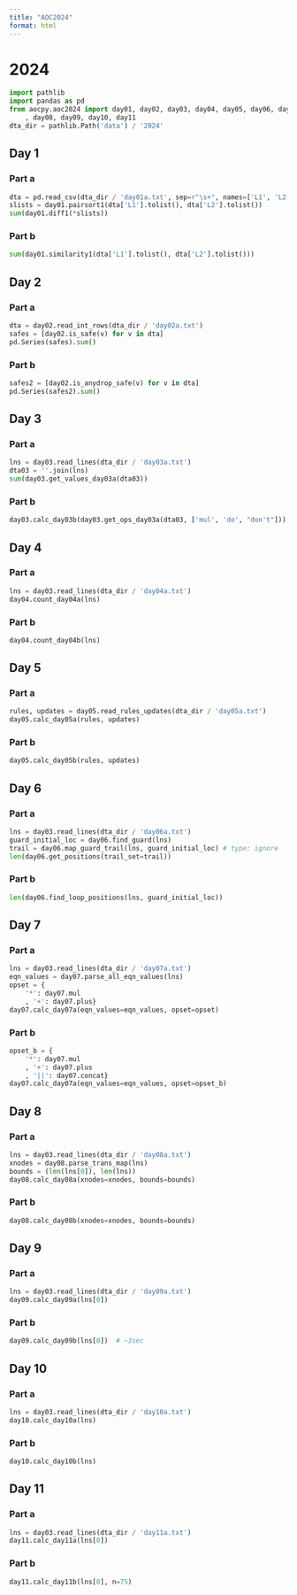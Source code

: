 ```yaml
---
title: "AOC2024"
format: html
---
```



# 2024

```python
import pathlib
import pandas as pd
from aocpy.aoc2024 import day01, day02, day03, day04, day05, day06, day07 \
    , day08, day09, day10, day11
dta_dir = pathlib.Path('data') / '2024'
```

## Day 1

### Part a


```python
dta = pd.read_csv(dta_dir / 'day01a.txt', sep=r"\s+", names=['L1', 'L2'])
slists = day01.pairsort1(dta['L1'].tolist(), dta['L2'].tolist())
sum(day01.diff1(*slists))
```

### Part b

```python
sum(day01.similarity1(dta['L1'].tolist(), dta['L2'].tolist()))
```

## Day 2

### Part a


```python
dta = day02.read_int_rows(dta_dir / 'day02a.txt')
safes = [day02.is_safe(v) for v in dta]
pd.Series(safes).sum()
```

### Part b

```python
safes2 = [day02.is_anydrop_safe(v) for v in dta]
pd.Series(safes2).sum()
```

## Day 3

### Part a

```python
lns = day03.read_lines(dta_dir / 'day03a.txt')
dta03 = ''.join(lns)
sum(day03.get_values_day03a(dta03))
```


### Part b

```python
day03.calc_day03b(day03.get_ops_day03a(dta03, ['mul', 'do', "don't"]))
```


## Day 4

### Part a

```python
lns = day03.read_lines(dta_dir / 'day04a.txt')
day04.count_day04a(lns)
```

### Part b

```python
day04.count_day04b(lns)
```

## Day 5

### Part a


```python
rules, updates = day05.read_rules_updates(dta_dir / 'day05a.txt')
day05.calc_day05a(rules, updates)
```

### Part b

```python
day05.calc_day05b(rules, updates)
```

## Day 6

### Part a

```python
lns = day03.read_lines(dta_dir / 'day06a.txt')
guard_initial_loc = day06.find_guard(lns)
trail = day06.map_guard_trail(lns, guard_initial_loc) # type: ignore
len(day06.get_positions(trail_set=trail))
```

### Part b

```python
len(day06.find_loop_positions(lns, guard_initial_loc))
```

## Day 7

### Part a

```python
lns = day03.read_lines(dta_dir / 'day07a.txt')
eqn_values = day07.parse_all_eqn_values(lns)
opset = {
    '*': day07.mul
    , '+': day07.plus}
day07.calc_day07a(eqn_values=eqn_values, opset=opset)
```

### Part b

```python
opset_b = {
    '*': day07.mul
    , '+': day07.plus
    , '||': day07.concat}
day07.calc_day07a(eqn_values=eqn_values, opset=opset_b)
```

## Day 8

### Part a

```python
lns = day03.read_lines(dta_dir / 'day08a.txt')
xnodes = day08.parse_trans_map(lns)
bounds = (len(lns[0]), len(lns))
day08.calc_day08a(xnodes=xnodes, bounds=bounds)
```

### Part b

```python
day08.calc_day08b(xnodes=xnodes, bounds=bounds)
```

## Day 9

### Part a

```python
lns = day03.read_lines(dta_dir / 'day09a.txt')
day09.calc_day09a(lns[0])
```

### Part b

```python
day09.calc_day09b(lns[0])  # ~3sec
```

## Day 10

### Part a

```python
lns = day03.read_lines(dta_dir / 'day10a.txt')
day10.calc_day10a(lns)
```

### Part b

```python
day10.calc_day10b(lns)
```

## Day 11

### Part a

```python
lns = day03.read_lines(dta_dir / 'day11a.txt')
day11.calc_day11a(lns[0])
```

### Part b

```python
day11.calc_day11b(lns[0], n=75)
```
